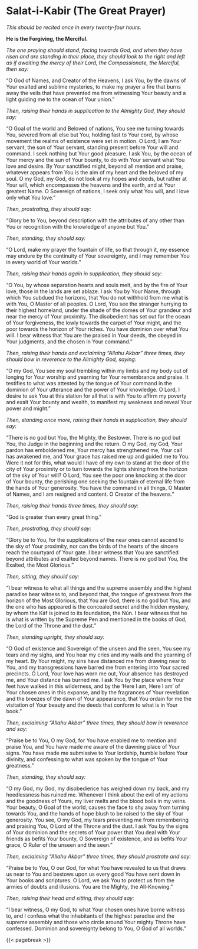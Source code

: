 # **Salat-i-Kabir (The Great Prayer)** {#sec-salat-i-kabir .unnumbered}

*This should be recited once in every twenty-four hours.*

**He is the Forgiving, the Merciful.**

*The one praying should stand, facing towards God, and when they have risen and are standing in their place, they should look to the right and left as if awaiting the mercy of their Lord, the Compassionate, the Merciful, then say:*

"O God of Names, and Creator of the Heavens, I ask You, by the dawns of Your exalted and sublime mysteries, to make my prayer a fire that burns away the veils that have prevented me from witnessing Your beauty and a light guiding me to the ocean of Your union."

*Then, raising their hands in supplication to the Almighty God, they should say:*

"O Goal of the world and Beloved of nations, You see me turning towards You, severed from all else but You, holding fast to Your cord, by whose movement the realms of existence were set in motion. O Lord, I am Your servant, the son of Your servant, standing present before Your will and command. I seek nothing but Your good pleasure. I ask You, by the ocean of Your mercy and the sun of Your bounty, to do with Your servant what You love and desire. By Your sanctified might, beyond all mention and praise, whatever appears from You is the aim of my heart and the beloved of my soul. O my God, my God, do not look at my hopes and deeds, but rather at Your will, which encompasses the heavens and the earth, and at Your greatest Name. O Sovereign of nations, I seek only what You will, and I love only what You love."

*Then, prostrating, they should say:*

"Glory be to You, beyond description with the attributes of any other than You or recognition with the knowledge of anyone but You."

*Then, standing, they should say:*

"O Lord, make my prayer the fountain of life, so that through it, my essence may endure by the continuity of Your sovereignty, and I may remember You in every world of Your worlds."

*Then, raising their hands again in supplication, they should say:*

"O You, by whose separation hearts and souls melt, and by the fire of Your love, those in the lands are set ablaze. I ask You by Your Name, through which You subdued the horizons, that You do not withhold from me what is with You, O Master of all peoples. O Lord, You see the stranger hurrying to their highest homeland, under the shade of the domes of Your grandeur and near the mercy of Your proximity. The disobedient has set out for the ocean of Your forgiveness, the lowly towards the carpet of Your might, and the poor towards the horizon of Your riches. You have dominion over what You will. I bear witness that You are the praised in Your deeds, the obeyed in Your judgments, and the chosen in Your command."

*Then, raising their hands and exclaiming "Allahu Akbar" three times, they should bow in reverence to the Almighty God, saying:*

"O my God, You see my soul trembling within my limbs and my body out of longing for Your worship and yearning for Your remembrance and praise. It testifies to what was attested by the tongue of Your command in the dominion of Your utterance and the power of Your knowledge. O Lord, I desire to ask You at this station for all that is with You to affirm my poverty and exalt Your bounty and wealth, to manifest my weakness and reveal Your power and might."

*Then, standing once more, raising their hands in supplication, they should say:*

"There is no god but You, the Mighty, the Bestower. There is no god but You, the Judge in the beginning and the return. O my God, my God, Your pardon has emboldened me, Your mercy has strengthened me, Your call has awakened me, and Your grace has raised me up and guided me to You. Were it not for this, what would I have of my own to stand at the door of the city of Your proximity or to turn towards the lights shining from the horizon of the sky of Your will? O Lord, You see the poor one knocking at the door of Your bounty, the perishing one seeking the fountain of eternal life from the hands of Your generosity. You have the command in all things, O Master of Names, and I am resigned and content. O Creator of the heavens."

*Then, raising their hands three times, they should say:*

"God is greater than every great thing."

*Then, prostrating, they should say:*

"Glory be to You, for the supplications of the near ones cannot ascend to the sky of Your proximity, nor can the birds of the hearts of the sincere reach the courtyard of Your gate. I bear witness that You are sanctified beyond attributes and exalted beyond names. There is no god but You, the Exalted, the Most Glorious."

*Then, sitting, they should say:*

"I bear witness to what all things and the supreme assembly and the highest paradise bear witness to, and beyond that, the tongue of greatness from the horizon of the Most Glorious, that You are God, there is no god but You, and the one who has appeared is the concealed secret and the hidden mystery, by whom the Káf is joined to its foundation, the Nún. I bear witness that he is what is written by the Supreme Pen and mentioned in the books of God, the Lord of the Throne and the dust."

*Then, standing upright, they should say:*

"O God of existence and Sovereign of the unseen and the seen, You see my tears and my sighs, and You hear my cries and my wails and the yearning of my heart. By Your might, my sins have distanced me from drawing near to You, and my transgressions have barred me from entering into Your sacred precincts. O Lord, Your love has worn me out, Your absence has destroyed me, and Your distance has burned me. I ask You by the place where Your feet have walked in this wilderness, and by the 'Here I am, Here I am' of Your chosen ones in this expanse, and by the fragrances of Your revelation and the breezes of the dawn of Your appearance, that You ordain for me the visitation of Your beauty and the deeds that conform to what is in Your book."

*Then, exclaiming "Allahu Akbar" three times, they should bow in reverence and say:*

"Praise be to You, O my God, for You have enabled me to mention and praise You, and You have made me aware of the dawning place of Your signs. You have made me submissive to Your lordship, humble before Your divinity, and confessing to what was spoken by the tongue of Your greatness."

*Then, standing, they should say:*

"O my God, my God, my disobedience has weighed down my back, and my heedlessness has ruined me. Whenever I think about the evil of my actions and the goodness of Yours, my liver melts and the blood boils in my veins. Your beauty, O Goal of the world, causes the face to shy away from turning towards You, and the hands of hope blush to be raised to the sky of Your generosity. You see, O my God, my tears preventing me from remembering and praising You, O Lord of the Throne and the dust. I ask You by the signs of Your dominion and the secrets of Your power that You deal with Your friends as befits Your bounty, O Sovereign of existence, and as befits Your grace, O Ruler of the unseen and the seen."

*Then, exclaiming "Allahu Akbar" three times, they should prostrate and say:*

"Praise be to You, O our God, for what You have revealed to us that draws us near to You and bestows upon us every good You have sent down in Your books and scriptures. O Lord, we ask You to protect us from the armies of doubts and illusions. You are the Mighty, the All-Knowing."

*Then, raising their head and sitting, they should say:*

"I bear witness, O my God, to what Your chosen ones have borne witness to, and I confess what the inhabitants of the highest paradise and the supreme assembly and those who circle around Your mighty Throne have confessed. Dominion and sovereignty belong to You, O God of all worlds."

{{< pagebreak >}}
